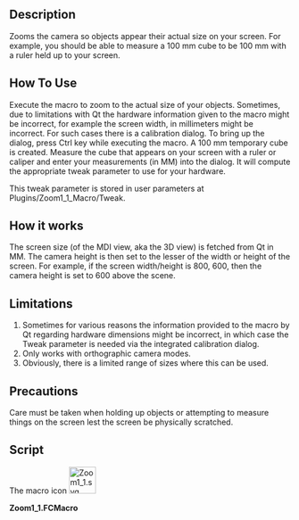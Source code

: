 <languages/>

{{Macro
|Name=Zoom 1:1
|Icon=Zoom1_1.svg
|Description=1:1 Zooming so objects appear their actual size on the screen.
|Author=TheMarkster
|Version=1.1
|Date=2025-03-05
|FCVersion=Python3+
|Download=[https://wiki.freecad.org/File:Zoom1_1.svg ToolBar Icon]
}}

==Description==

Zooms the camera so objects appear their actual size on your screen. For example, you should be able to measure a 100 mm cube to be 100 mm with a ruler held up to your screen.

==How To Use==

Execute the macro to zoom to the actual size of your objects. Sometimes, due to limitations with Qt the hardware information given to the macro might be incorrect, for example the screen width, in millimeters might be incorrect. For such cases there is a calibration dialog. To bring up the dialog, press Ctrl key while executing the macro. A 100 mm temporary cube is created. Measure the cube that appears on your screen with a ruler or caliper and enter your measurements (in MM) into the dialog. It will compute the appropriate tweak parameter to use for your hardware.

This tweak parameter is stored in user parameters at Plugins/Zoom1_1_Macro/Tweak.

==How it works==

The screen size (of the MDI view, aka the 3D view) is fetched from Qt in MM. The camera height is then set to the lesser of the width or height of the screen. For example, if the screen width/height is 800, 600, then the camera height is set to 600 above the scene.

==Limitations==

# Sometimes for various reasons the information provided to the macro by Qt regarding hardware dimensions might be incorrect, in which case the Tweak parameter is needed via the integrated calibration dialog.
# Only works with orthographic camera modes.
# Obviously, there is a limited range of sizes where this can be used.

==Precautions==

Care must be taken when holding up objects or attempting to measure things on the screen lest the screen be physically scratched.

==Script==

The macro icon
[[File:Zoom1_1.svg|48px]]

'''Zoom1_1.FCMacro'''

{{MacroCode|code=
# -*- coding: utf-8 -*-
#Zoom 1:1 macro
#2021, by <TheMarkster>, based on work of kisolre
#Attempts to zoom 3D view such that objects on the screen
#appear to be their actual size
#For example, a 100mm cube should measure 100mm on your screen
#This relies on information provided by Qt about the underlying
#hardware, which Qt admits is not always reliable
#Thus we have a Tweak parameter to workaround such cases.
#Press Ctrl key while executing the macro to bring up the
#calibration dialog and set the tweak for your hardware.


import FreeCAD, FreeCADGui
from PySide import QtGui, QtCore
from pivy import coin

__version__ = "1.1"

def zoomActual(tweak=1.0):
    gv = av.graphicsView()
    height = gv.heightMM()
    width = gv.widthMM()
    node = av.getCameraNode()
    node.height.setValue(tweak*min(width,height))

doc = FreeCAD.ActiveDocument
if not doc:
    doc = FreeCAD.newDocument()
    FreeCAD.Console.PrintMessage("No document, creating one.\n")
av = FreeCADGui.activeView()
pg = FreeCAD.ParamGet("User parameter:Plugins/Zoom1_1_Macro")
tweak = pg.GetFloat("Tweak",1.0)
if hasattr(av,"graphicsView") and hasattr(av.getCameraNode(),"height"):
    zoomActual(tweak)
    modifiers = QtGui.QApplication.keyboardModifiers()
    if modifiers == QtCore.Qt.ControlModifier:
        visible = [obj for obj in doc.Objects if hasattr(obj,"ViewObject") and obj.ViewObject.Visibility == True]
        for obj in doc.Objects:
            if hasattr(obj,"ViewObject"):
                obj.ViewObject.Visibility = False
        cube = doc.addObject("Part::Box","TemporaryCalibrationCube")
        cube.Length = cube.Height = cube.Width = 100
        cube.ViewObject.DisplayMode = "Shaded"
        av.viewFront()
        doc.recompute()
        zoomActual(1.0)
        text = "\
Calibration dialog\n\
\n\
A temporary 100x100x100 mm cube has been created for this\n\
calibration. Measure this cube and enter your measurements.\n\
A tweak value will be calculated based on what you enter and \n\
will be stored in user parameters / Plugins / Zoom1_1_Macro\n\
\n\
You can move this dialog if necessary, but be sure not to zoom\n\
in or out before measuring the cube. If the cube does not fit\n\
cancel this dialog, resize the 3D view, and try again.\n\
\n\
Enter measured Cube Width or Height (in MM):\n"
        win = FreeCADGui.getMainWindow()
        title = "Zoom1_1 macro v"+__version__
        dlg = QtGui.QInputDialog()
        usertweak,ok = dlg.getDouble(win,title,text,100.0)
        doc.removeObject(cube.Name)
        for obj in visible:
            obj.ViewObject.Visibility = True
        if not ok:
            FreeCAD.Console.PrintMessage("Canceled, keeping current tweak value\n")
        else:
            tweak = usertweak/100.0
            pg.SetFloat("Tweak", tweak)
            zoomActual(tweak)
    FreeCAD.Console.PrintMessage("Zoom 1:1 macro -- Ctrl + execute to calibrate, if necessary\n")
    FreeCAD.Console.PrintMessage("Tweak = "+str(tweak)+"\n")
elif not hasattr(av.getCameraNode(),"height"):
    FreeCAD.Console.PrintError("Error: Only orthographic camera types are supported.\n")
else:
    FreeCAD.Console.PrintError("Error acquiring QGraphicsView. You might need to update your version of FreeCAD.\n")
}}